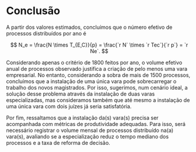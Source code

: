 # Conclusão 

A partir dos valores estimados, concluímos que o número efetivo de processos distribuídos por ano é 

$$
N_e = \frac{N \times T_{E,C}}{p} = \frac{`r N` \times `r Tec`}{`r p`} = `r Ne`.
$$

Considerando apenas o critério de 1800 feitos por ano, o volume efetivo anual de processos observado justifica a criação de pelo menos uma vara empresarial. No entanto, considerando a sobra de mais de 1500 processos, concluímos que a instalação de uma única vara pode sobrecarregar o trabalho dos novos magistrados. Por isso, sugerimos, num cenário ideal, a solução desse problema através da instalação de duas varas especializadas, mas consideramos também que até mesmo a instalação de uma única vara com dois juízes já seria satisfatória.

Por fim, ressaltamos que a instalação da(s) vara(s) precisa ser acompanhada com métricas de produtividade adequadas. Para isso, será necessário registrar o volume mensal de processos distribuído na(a) vara(s), avaliando se a especialização reduz o tempo mediano dos processos e a taxa de reforma de decisão.
